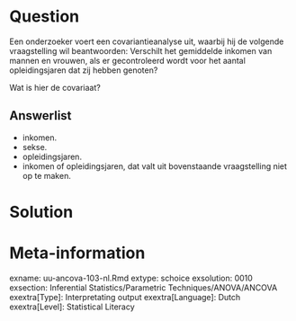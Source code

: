 
Question
========
Een onderzoeker voert een covariantieanalyse uit, waarbij hij de volgende vraagstelling wil beantwoorden: Verschilt het gemiddelde inkomen van mannen en vrouwen, als er gecontroleerd wordt voor het aantal opleidingsjaren dat zij hebben genoten?

Wat is hier de covariaat?

Answerlist
----------
* inkomen.
* sekse.
* opleidingsjaren.
* inkomen of opleidingsjaren, dat valt uit bovenstaande vraagstelling niet op te maken.


Solution
========



Meta-information
================
exname: uu-ancova-103-nl.Rmd
extype: schoice
exsolution: 0010
exsection: Inferential Statistics/Parametric Techniques/ANOVA/ANCOVA
exextra[Type]: Interpretating output
exextra[Language]: Dutch
exextra[Level]: Statistical Literacy